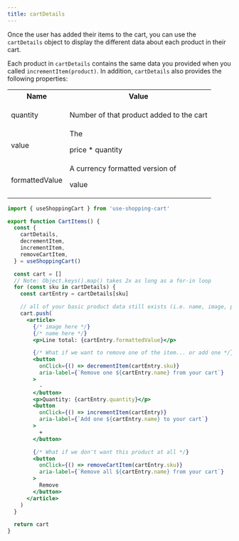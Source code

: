 ```yaml
---
title: cartDetails
---
```



Once the user has added their items to the cart, you can use the `cartDetails` object to display the different data about each product in their cart.

Each product in `cartDetails` contains the same data you provided when you called `incrementItem(product)`. In addition, `cartDetails` also provides the following properties:

<table>
  <tr>
    <th>Name</th>
    <th>Value</th>
  </tr>
  <tr>
    <td>
      <p>quantity</p>
    </td>
    <td>Number of that product added to the cart</td>
  </tr>
  <tr>
    <td>
      <p>value</p>
    </td>
    <td>
      The <p>price * quantity</p>
    </td>
  </tr>
  <tr>
    <td>
      <p>formattedValue</p>
    </td>
    <td>
      A currency formatted version of <p>value</p>
    </td>
  </tr>
</table>

<CartDisplayWrapper>
  <AddItem
  product={{
    name: 'Bananas',
    sku: 'sku_GBJ2Ep8246qeeT',
    price: 400,
    image:
      'https://images.unsplash.com/photo-1574226516831-e1dff420e562?ixlib=rb-1.2.1&ixid=eyJhcHBfaWQiOjEyMDd9&auto=format&fit=crop&w=1050&q=80',
    currency: 'USD',
  }}
/>

</CartDisplayWrapper>

```jsx
import { useShoppingCart } from 'use-shopping-cart'

export function CartItems() {
  const {
    cartDetails,
    decrementItem,
    incrementItem,
    removeCartItem,
  } = useShoppingCart()

  const cart = []
  // Note: Object.keys().map() takes 2x as long as a for-in loop
  for (const sku in cartDetails) {
    const cartEntry = cartDetails[sku]

    // all of your basic product data still exists (i.e. name, image, price)
    cart.push(
      <article>
        {/* image here */}
        {/* name here */}
        <p>Line total: {cartEntry.formattedValue}</p>

        {/* What if we want to remove one of the item... or add one */}
        <button
          onClick={() => decrementItem(cartEntry.sku)}
          aria-label={`Remove one ${cartEntry.name} from your cart`}
        >
          -
        </button>
        <p>Quantity: {cartEntry.quantity}</p>
        <button
          onClick={() => incrementItem(cartEntry)}
          aria-label={`Add one ${cartEntry.name} to your cart`}
        >
          +
        </button>

        {/* What if we don't want this product at all */}
        <button
          onClick={() => removeCartItem(cartEntry.sku)}
          aria-label={`Remove all ${cartEntry.name} from your cart`}
        >
          Remove
        </button>
      </article>
    )
  }

  return cart
}
```
